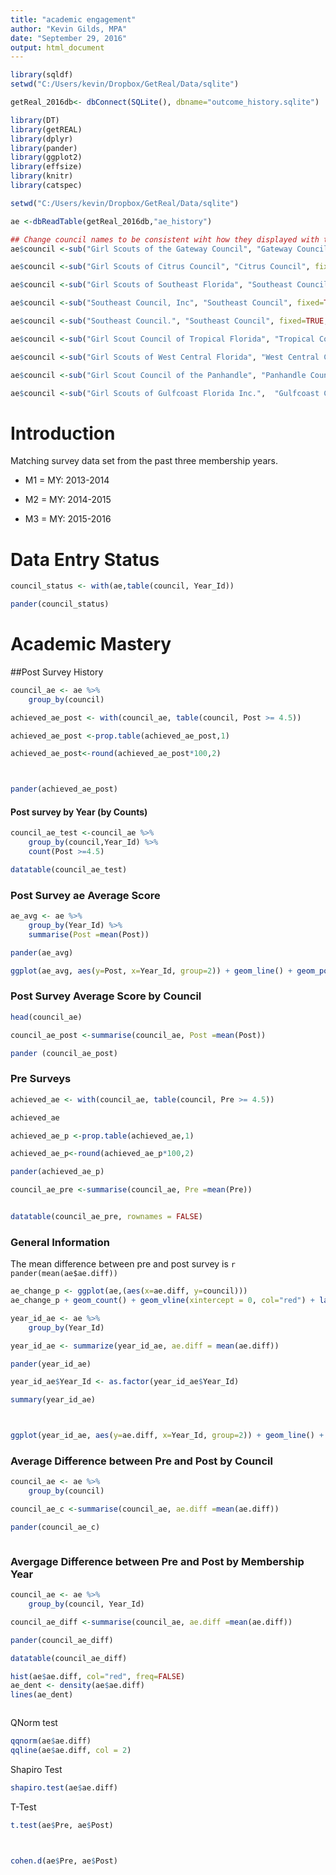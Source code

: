 ```yaml
---
title: "academic engagement"
author: "Kevin Gilds, MPA"
date: "September 29, 2016"
output: html_document
---
```




```r


library(sqldf)
setwd("C:/Users/kevin/Dropbox/GetReal/Data/sqlite")

getReal_2016db<- dbConnect(SQLite(), dbname="outcome_history.sqlite")

library(DT)
library(getREAL)
library(dplyr)
library(pander)
library(ggplot2)
library(effsize)
library(knitr)
library(catspec)

```


```r
setwd("C:/Users/kevin/Dropbox/GetReal/Data/sqlite")

ae <-dbReadTable(getReal_2016db,"ae_history")


```


```r
## Change council names to be consistent wiht how they displayed with the surveys
ae$council <-sub("Girl Scouts of the Gateway Council", "Gateway Council", fixed=TRUE, ae$council)

ae$council <-sub("Girl Scouts of Citrus Council", "Citrus Council", fixed=TRUE, ae$council)

ae$council <-sub("Girl Scouts of Southeast Florida", "Southeast Council", fixed=TRUE, ae$council)

ae$council <-sub("Southeast Council, Inc", "Southeast Council", fixed=TRUE, ae$council)

ae$council <-sub("Southeast Council.", "Southeast Council", fixed=TRUE, ae$council)

ae$council <-sub("Girl Scout Council of Tropical Florida", "Tropical Council", fixed = TRUE, ae$council)

ae$council <-sub("Girl Scouts of West Central Florida", "West Central Council", fixed = TRUE, ae$council)

ae$council <-sub("Girl Scout Council of the Panhandle", "Panhandle Council", fixed = TRUE, ae$council)

ae$council <-sub("Girl Scouts of Gulfcoast Florida Inc.",  "Gulfcoast Council", fixed = TRUE, ae$council)

```

# Introduction

Matching survey data set from the past three membership years.

* M1 = MY: 2013-2014

* M2 = MY: 2014-2015

* M3 = MY: 2015-2016


# Data Entry Status 

```r
council_status <- with(ae,table(council, Year_Id))

pander(council_status)

```



# Academic Mastery

##Post Survey History

```r

council_ae <- ae %>%
    group_by(council)

achieved_ae_post <- with(council_ae, table(council, Post >= 4.5))

achieved_ae_post <-prop.table(achieved_ae_post,1)

achieved_ae_post<-round(achieved_ae_post*100,2)



pander(achieved_ae_post)

```



#### Post survey by Year (by Counts)
```r


council_ae_test <-council_ae %>%
    group_by(council,Year_Id) %>%
    count(Post >=4.5)

datatable(council_ae_test)

```



### Post Survey ae Average Score

```r
ae_avg <- ae %>%
    group_by(Year_Id) %>%
    summarise(Post =mean(Post))

pander(ae_avg)

```

```r
ggplot(ae_avg, aes(y=Post, x=Year_Id, group=2)) + geom_line() + geom_point()


```


### Post Survey Average Score by Council

```r


head(council_ae)

council_ae_post <-summarise(council_ae, Post =mean(Post))

pander (council_ae_post)

```


### Pre Surveys
```r
achieved_ae <- with(council_ae, table(council, Pre >= 4.5))

achieved_ae

achieved_ae_p <-prop.table(achieved_ae,1)

achieved_ae_p<-round(achieved_ae_p*100,2)

pander(achieved_ae_p)
```


```r
council_ae_pre <-summarise(council_ae, Pre =mean(Pre))


datatable(council_ae_pre, rownames = FALSE)


```


### General Information 

The mean difference between pre and post survey is `r pander(mean(ae$ae.diff))`



```r
ae_change_p <- ggplot(ae,(aes(x=ae.diff, y=council)))
ae_change_p + geom_count() + geom_vline(xintercept = 0, col="red") + labs(x="Pre and Post Difference", y="Pre Outcome Score", title="Academic Engagement Survey Results")


```


```r
year_id_ae <- ae %>%
    group_by(Year_Id)

year_id_ae <- summarize(year_id_ae, ae.diff = mean(ae.diff))

pander(year_id_ae)

year_id_ae$Year_Id <- as.factor(year_id_ae$Year_Id)

summary(year_id_ae)



ggplot(year_id_ae, aes(y=ae.diff, x=Year_Id, group=2)) + geom_line() + geom_point()

```



### Average Difference between Pre and Post by Council

```r
council_ae <- ae %>%
    group_by(council)

council_ae_c <-summarise(council_ae, ae.diff =mean(ae.diff))

pander(council_ae_c)



```


### Avergage Difference between Pre and Post by Membership Year

```r
council_ae <- ae %>%
    group_by(council, Year_Id)

council_ae_diff <-summarise(council_ae, ae.diff =mean(ae.diff))

pander(council_ae_diff)

datatable(council_ae_diff)

```



```r





hist(ae$ae.diff, col="red", freq=FALSE)
ae_dent <- density(ae$ae.diff)
lines(ae_dent)



```

QNorm test
```r

qqnorm(ae$ae.diff)
qqline(ae$ae.diff, col = 2)

```

Shapiro Test
```r
shapiro.test(ae$ae.diff)
```


T-Test

```r
t.test(ae$Pre, ae$Post)



cohen.d(ae$Pre, ae$Post)
```


